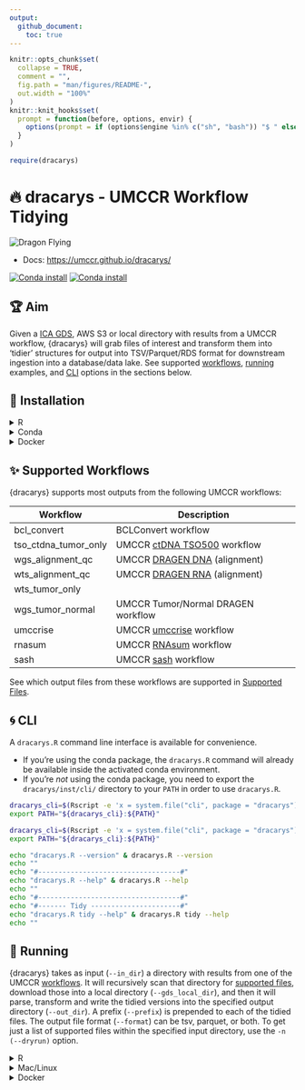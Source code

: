 ```yaml
---
output:
  github_document:
    toc: true
---
```


<!-- README.md is generated from README.Rmd. Please edit that file -->

```r
knitr::opts_chunk$set(
  collapse = TRUE,
  comment = "",
  fig.path = "man/figures/README-",
  out.width = "100%"
)
knitr::knit_hooks$set(
  prompt = function(before, options, envir) {
    options(prompt = if (options$engine %in% c("sh", "bash")) "$ " else "R> ")
  }
)
```

```r
require(dracarys)
```

# 🔥 dracarys - UMCCR Workflow Tidying

![](https://emojis.slackmojis.com/emojis/images/1643515659/16823/flying_dragon.gif?1643515659 "Dragon Flying")


- Docs: <https://umccr.github.io/dracarys/>

[![Conda install](https://anaconda.org/umccr/r-dracarys/badges/version.svg)](https://anaconda.org/umccr/r-dracarys)
[![Conda install](https://anaconda.org/umccr/r-dracarys/badges/latest_release_date.svg)](https://anaconda.org/umccr/r-dracarys)

## 🏆 Aim

Given a [ICA GDS][ica-gds], AWS S3 or local directory with results from a UMCCR workflow,
{dracarys} will grab files of interest and transform them into 'tidier'
structures for output into TSV/Parquet/RDS format for downstream ingestion
into a database/data lake.
See supported [workflows](#supported-workflows), [running](#running) examples,
and [CLI](#cli) options in the sections below.

[ica-gds]: <https://developer.illumina.com/illumina-connected-analytics>

## 🍕 Installation

<details>
<summary>R</summary>

```r
remotes::install_github("umccr/dracarys@vX.X.X") # for vX.X.X Release/Tag
```

</details>

<details>
<summary>Conda</summary>

- Linux & MacOS (non-M1)

```bash
mamba create \
  -n dracarys_env \
  -c umccr -c bioconda -c conda-forge \
  r-dracarys==X.X.X

conda activate dracarys_env
```

- MacOS M1

```bash
CONDA_SUBDIR=osx-64 \
  mamba create \
  -n dracarys_env \
  -c umccr -c bioconda -c conda-forge \
  r-dracarys==X.X.X

conda activate dracarys_env
```

</details>

<details>
<summary>Docker</summary>

```bash
docker pull --platform linux/amd64 ghcr.io/umccr/dracarys:X.X.X
```

</details>

<a name="supported-workflows"></a>

## ✨ Supported Workflows


{dracarys} supports most outputs from the following UMCCR workflows:

| Workflow   | Description |
|------------|-------------|
| bcl_convert | BCLConvert workflow |
| tso_ctdna_tumor_only | UMCCR [ctDNA TSO500][cttso-web] workflow |
| wgs_alignment_qc | UMCCR [DRAGEN DNA][dragen-web] (alignment) |
| wts_alignment_qc | UMCCR [DRAGEN RNA][dragen-web] (alignment) |
| wts_tumor_only | | UMCCR [DRAGEN RNA][dragen-web] |
| wgs_tumor_normal | UMCCR Tumor/Normal DRAGEN workflow |
| umccrise | UMCCR [umccrise][umccrise-web] workflow |
| rnasum | UMCCR [RNAsum](rnasum-web) workflow |
| sash | UMCCR [sash](sash-web) workflow |

[dragen-web]: <https://support-docs.illumina.com/SW/DRAGEN_v40/Content/SW/DRAGEN/GPipelineIntro_fDG.htm>
[multiqc-web]: <https://multiqc.info/>
[cttso-web]: <https://support-docs.illumina.com/SW/DRAGEN_TSO500_ctDNA_v2.1/Content/SW/TSO500/WorkflowDiagram_appT500ctDNAlocal.htm>
[umccrise-web]: <https://github.com/umccr/umccrise>
[rnasum-web]: <https://github.com/umccr/RNAsum>
[sash-web]: <https://github.com/scwatts/sash>

See which output files from these workflows are supported in
[Supported Files](https://umccr.github.io/dracarys/articles/files.html).

<a name="cli"></a>

## 🌀 CLI

A `dracarys.R` command line interface is available for convenience.

- If you're using the conda package, the `dracarys.R` command will already be
  available inside the activated conda environment.
- If you're _not_ using the conda package, you need to export the
  `dracarys/inst/cli/` directory to your `PATH` in order to use `dracarys.R`.

```bash
dracarys_cli=$(Rscript -e 'x = system.file("cli", package = "dracarys"); cat(x, "\n")' | xargs)
export PATH="${dracarys_cli}:${PATH}"
```

```bash
dracarys_cli=$(Rscript -e 'x = system.file("cli", package = "dracarys"); cat(x, "\n")' | xargs)
export PATH="${dracarys_cli}:${PATH}"

echo "dracarys.R --version" & dracarys.R --version
echo ""
echo "#-----------------------------------#"
echo "dracarys.R --help" & dracarys.R --help
echo ""
echo "#-----------------------------------#"
echo "#------- Tidy ----------------------#"
echo "dracarys.R tidy --help" & dracarys.R tidy --help
echo ""
```

<a name="running"></a>

## 🚕 Running

{dracarys} takes as input (`--in_dir`) a directory with results from one of the
UMCCR [workflows](#supported-workflows). It will recursively scan that directory
for [supported files](https://umccr.github.io/dracarys/articles/files.html),
download those into a local directory (`--gds_local_dir`), and then it will
parse, transform and write the tidied versions into the specified output
directory (`--out_dir`). A prefix (`--prefix`) is prepended to each of the tidied
files. The output file format (`--format`) can be tsv, parquet, or both.
To get just a list of supported files within the specified input directory, use
the `-n (--dryrun)` option.

<details><summary>R</summary>

```r
# help(umccr_tidy)
in_dir <- "gds://path/to/subjectX_multiqc_data/"
out_dir <- tempdir()
prefix <- "subjectX"
umccr_tidy(in_dir = in_dir, out_dir = out_dir, prefix = prefix)
```

</details>

<details><summary>Mac/Linux</summary>

From within an activated conda environment or a shell with the `dracarys.R`
CLI available:

```bash
dracarys.R tidy \
      -i gds://path/to/subjectX_multiqc_data/ \
      -o local_output_dir \
      -p subjectX_prefix
```

</details>

<details><summary>Docker</summary>

```bash
docker container run \
  -v $(PWD):/mount1 \
  --platform=linux/amd64 \
  --env "ICA_ACCESS_TOKEN" \
  --rm -it \
  ghcr.io/umccr/dracarys:X.X.X \
    dracarys.R tidy \
      -i gds://path/to/subjectX_multiqc_data/ \
      -o /mount1/output_dir \
      -p subjectX_prefix
```

</details>
